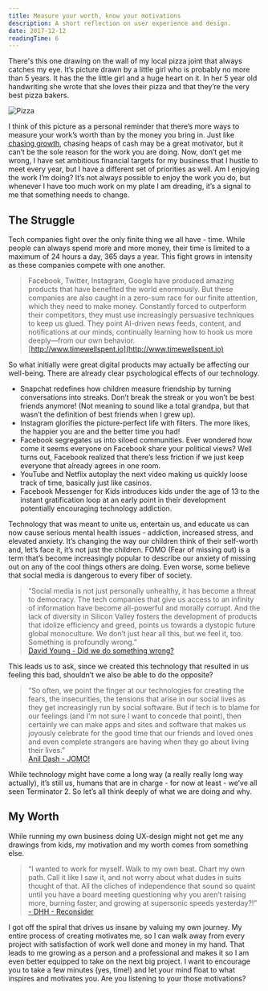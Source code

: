 ```yaml
---
title: Measure your worth, know your motivations
description: A short reflection on user experience and design.
date: 2017-12-12
readingTime: 6
---
```


There's this one drawing on the wall of my local pizza joint that always catches my eye. It’s picture drawn by a little girl who is probably no more than 5 years. It has the the little girl and a huge heart on it. In her 5 year old handwriting she wrote that she loves their pizza and that they’re the very best pizza bakers.

![Pizza](pizza.jpg)

I think of this picture as a personal reminder that there’s more ways to measure your work’s worth than by the money you bring in.  Just like [chasing growth](https://antonsten.com/chasinggrowth/), chasing heaps of cash may be a great motivator, but it can’t be the sole reason for the work you are doing. Now, don’t get me wrong, I have set ambitious financial targets for my business that I hustle to meet every year, but I have a different set of priorities as well. Am I enjoying the work I’m doing? It’s not always possible to enjoy the work you do, but whenever I have too much work on my plate I am dreading, it’s a signal to me that something needs to change.


## The Struggle
Tech companies fight over the only finite thing we all have - time. While people can always spend more and more money, their time is limited to a maximum of 24 hours a day, 365 days a year. This fight grows in intensity as these companies compete with one another.

>Facebook, Twitter, Instagram, Google have produced amazing products that have benefited the world enormously. But these companies are also caught in a zero-sum race for our finite attention, which they need to make money. Constantly forced to outperform their competitors, they must use increasingly persuasive techniques to keep us glued. They point AI-driven news feeds, content, and notifications at our minds, continually learning how to hook us more deeply—from our own behavior.<br />
[http://www.timewellspent.io](http://www.timewellspent.io)

So what initially were great digital products may actually be affecting our well-being. There are already clear psychological effects of our technology.

- Snapchat redefines how children measure friendship by turning conversations into streaks. Don’t break the streak or you won’t be best friends anymore! (Not meaning to sound like a total grandpa, but that wasn’t the definition of best friends when I grew up).
- Instagram glorifies the picture-perfect life with filters. The more likes, the happier you are and the better time you had!
- Facebook segregates us into siloed communities. Ever wondered how come it seems everyone on Facebook share your political views? Well turns out, Facebook realized that there’s less friction if we just keep everyone that already agrees in one room.
- YouTube and Netflix autoplay the next video making us quickly loose track of time, basically just like casinos.
- Facebook Messenger for Kids introduces kids under the age of 13 to the instant gratification loop at an early point in their development potentially encouraging technology addiction.

Technology that was meant to unite us, entertain us, and educate us can now cause serious mental health issues - addiction, increased stress, and elevated anxiety. It’s changing the way our children think of their self-worth and, let’s face it, it’s not just the children. FOMO (Fear of missing out) is a term that’s become increasingly popular to describe our anxiety of missing out on any of the cool things others are doing. Even worse, some believe that social media is dangerous to every fiber of society.

>“Social media is not just personally unhealthy, it has become a threat to democracy. The tech companies that give us access to an infinity of information have become all-powerful and morally corrupt. And the lack of diversity in Silicon Valley fosters the development of products that idolize efficiency and greed, points us towards a dystopic future global monoculture. We don’t just hear all this, but we feel it, too. Something is profoundly wrong.”<br />
[David Young -  Did we do something wrong?](https://medium.com/inventing-interactive/did-we-do-something-wrong-9631694429ca)

This leads us to ask, since we created this technology that resulted in us feeling this bad, shouldn’t we also be able to do the opposite?

>“So often, we point the finger at our technologies for creating the fears, the insecurities, the tensions that arise in our social lives as they get increasingly run by social software. But if tech is to blame for our feelings (and I'm not sure I want to concede that point), then certainly we can make apps and sites and software that makes us joyously celebrate for the good time that our friends and loved ones and even complete strangers are having when they go about living their lives.”<br />
[Anil Dash - JOMO!](http://anildash.com/2012/07/jomo.html)

While technology might have come a long way (a really really long way actually), it’s still us, humans that are in charge - for now at least - we’ve all seen Terminator 2. So let’s all think deeply of what we are doing and why.

## My Worth
While running my own business doing UX-design might not get me any drawings from kids, my motivation and my worth comes from something else.

>“I wanted to work for myself. Walk to my own beat. Chart my own path. Call it like I saw it, and not worry about what dudes in suits thought of that. All the cliches of independence that sound so quaint until you have a board meeting questioning why you aren’t raising more, burning faster, and growing at supersonic speeds yesterday?!”<br />
[- DHH - Reconsider](https://m.signalvnoise.com/reconsider-41adf356857f)

I got off the spiral that drives us insane by valuing my own journey. My entire process of creating motivates me, so I can walk away from every project with satisfaction of work well done and money in my hand. That leads to me growing as a person and a professional and makes it so I am even better equipped to take on the next big project. I want to encourage you to take a few minutes (yes, time!) and let your mind float to what inspires and motivates you. Are you listening to your those motivations?